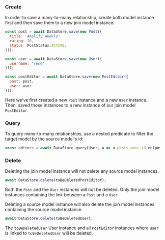 ### Create

In order to save a many-to-many relationship, create both model instance first and then save them to a new join model instance.

```js
const post = await DataStore.save(new Post({
  title: 'Amplify Weekly'
  rating: 10,
  status: PostStatus.ACTIVE,
}));

const user = await DataStore.save(new User({
  username: 'rene'
}));

const postEditor = await DataStore.save(new PostEditor({
  post: post,
  user: user
}));
```

Here we've first created a new `Post` instance and a new `User` instance. Then, saved those instances to a new instance of our join model `PostEditor`.

### Query

To query many-to-many relationships, use a nested predicate to filter the target model by the source model's id:

```js
const editors = await DataStore.query(User, u => u.posts.post.id.eq(post.id));
```

### Delete

Deleting the join model instance will not delete any source model instances.

```js
await DataStore.delete(toBeDeletedPostEditor);
```

Both the `Post` and the `User` instances will not be deleted. Only the join model instances containing the link between a `Post` and a `User`.

Deleting a source model instance will also delete the join model instances containing the source model instance.

```js
await DataStore.delete(toBeDeletedUser);
```

The `toBeDeletedUser` User instance and all `PostEditor` instances where `user` is linked to `toBeDeletedUser` will be deleted.
